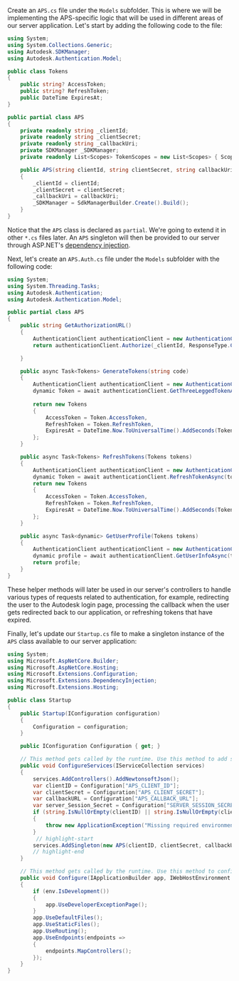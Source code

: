 Create an `APS.cs` file under the `Models` subfolder. This is where we will be implementing
the APS-specific logic that will be used in different areas of our server application. Let's
start by adding the following code to the file:

```csharp title="Models/APS.cs"
using System;
using System.Collections.Generic;
using Autodesk.SDKManager;
using Autodesk.Authentication.Model;

public class Tokens
{
    public string? AccessToken;
    public string? RefreshToken;
    public DateTime ExpiresAt;
}

public partial class APS
{
    private readonly string _clientId;
    private readonly string _clientSecret;
    private readonly string _callbackUri;
    private SDKManager _SDKManager;
    private readonly List<Scopes> TokenScopes = new List<Scopes> { Scopes.DataRead, Scopes.AccountRead, Scopes.AccountWrite };

    public APS(string clientId, string clientSecret, string callbackUri)
    {
        _clientId = clientId;
        _clientSecret = clientSecret;
        _callbackUri = callbackUri;
        _SDKManager = SdkManagerBuilder.Create().Build();
    }
}
```

Notice that the `APS` class is declared as `partial`. We're going to extend it
in other `*.cs` files later. An `APS` singleton will then be provided to our server
through ASP.NET's [dependency injection](https://docs.microsoft.com/en-us/aspnet/core/fundamentals/dependency-injection?view=aspnetcore-6.0).

Next, let's create an `APS.Auth.cs` file under the `Models` subfolder with the following code:

```csharp title="Models/APS.Auth.cs"
using System;
using System.Threading.Tasks;
using Autodesk.Authentication;
using Autodesk.Authentication.Model;

public partial class APS
{
    public string GetAuthorizationURL()
    {
        AuthenticationClient authenticationClient = new AuthenticationClient(_SDKManager);
        return authenticationClient.Authorize(_clientId, ResponseType.Code, _callbackUri, TokenScopes);

    }

    public async Task<Tokens> GenerateTokens(string code)
    {
        AuthenticationClient authenticationClient = new AuthenticationClient(_SDKManager);
        dynamic Token = await authenticationClient.GetThreeLeggedTokenAsync(_clientId,code,_callbackUri, _clientSecret);
        
        return new Tokens
        {
            AccessToken = Token.AccessToken,
            RefreshToken = Token.RefreshToken,
            ExpiresAt = DateTime.Now.ToUniversalTime().AddSeconds(Token.ExpiresIn)
        };
    }

    public async Task<Tokens> RefreshTokens(Tokens tokens)
    {
        AuthenticationClient authenticationClient = new AuthenticationClient(_SDKManager);
        dynamic Token = await authenticationClient.RefreshTokenAsync(tokens.RefreshToken, _clientId, _clientSecret,TokenScopes);
        return new Tokens
        {
            AccessToken = Token.AccessToken,
            RefreshToken = Token.RefreshToken,
            ExpiresAt = DateTime.Now.ToUniversalTime().AddSeconds(Token.ExpiresIn)
        };
    }

    public async Task<dynamic> GetUserProfile(Tokens tokens)
    {
        AuthenticationClient authenticationClient = new AuthenticationClient(_SDKManager);
        dynamic profile = await authenticationClient.GetUserInfoAsync(tokens.AccessToken);
        return profile;
    }
}
```

These helper methods will later be used in our server's controllers to handle
various types of requests related to authentication, for example, redirecting the user
to the Autodesk login page, processing the callback when the user gets redirected back
to our application, or refreshing tokens that have expired.

Finally, let's update our `Startup.cs` file to make a singleton instance of the `APS` class
available to our server application:

```csharp title="Startup.cs"
using System;
using Microsoft.AspNetCore.Builder;
using Microsoft.AspNetCore.Hosting;
using Microsoft.Extensions.Configuration;
using Microsoft.Extensions.DependencyInjection;
using Microsoft.Extensions.Hosting;

public class Startup
{
    public Startup(IConfiguration configuration)
    {
        Configuration = configuration;
    }

    public IConfiguration Configuration { get; }

    // This method gets called by the runtime. Use this method to add services to the container.
    public void ConfigureServices(IServiceCollection services)
    {
        services.AddControllers().AddNewtonsoftJson();
        var clientID = Configuration["APS_CLIENT_ID"];
        var clientSecret = Configuration["APS_CLIENT_SECRET"];
        var callbackURL = Configuration["APS_CALLBACK_URL"];
        var server_Session_Secret = Configuration["SERVER_SESSION_SECRET"];
        if (string.IsNullOrEmpty(clientID) || string.IsNullOrEmpty(clientSecret) || string.IsNullOrEmpty(callbackURL) || string.IsNullOrEmpty(server_Session_Secret))
        {
            throw new ApplicationException("Missing required environment variables APS_CLIENT_ID, APS_CLIENT_SECRET,APS_CALLBACK_URL or SERVER_SESSION_SECRET");
        }
         // highlight-start
        services.AddSingleton(new APS(clientID, clientSecret, callbackURL));
        // highlight-end
    }

    // This method gets called by the runtime. Use this method to configure the HTTP request pipeline.
    public void Configure(IApplicationBuilder app, IWebHostEnvironment env)
    {
        if (env.IsDevelopment())
        {
            app.UseDeveloperExceptionPage();
        }
        app.UseDefaultFiles();
        app.UseStaticFiles();
        app.UseRouting();
        app.UseEndpoints(endpoints =>
        {
            endpoints.MapControllers();
        });
    }
}
```
